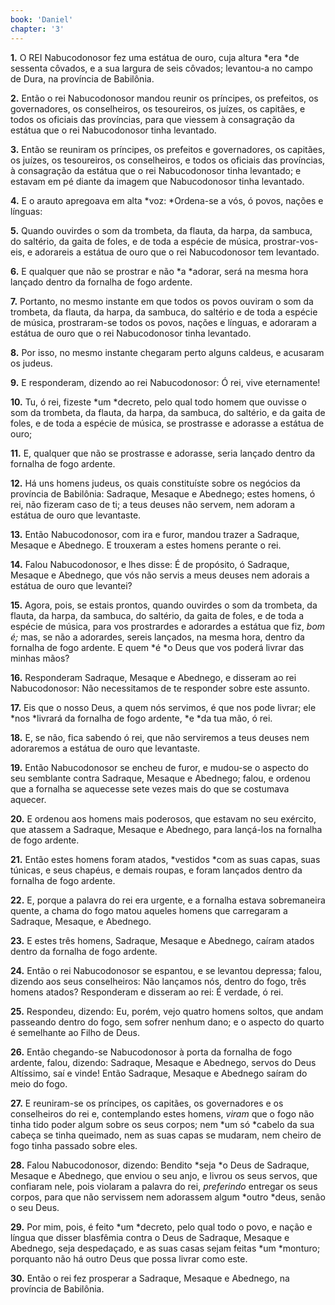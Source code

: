 ```yaml
---
book: 'Daniel'
chapter: '3'
---
```


**1.** O REI Nabucodonosor fez uma estátua de ouro, cuja altura *era *de sessenta côvados, e a sua largura de seis côvados; levantou-a no campo de Dura, na província de Babilônia.

**2.** Então o rei Nabucodonosor mandou reunir os príncipes, os prefeitos, os governadores, os conselheiros, os tesoureiros, os juízes, os capitães, e todos os oficiais das províncias, para que viessem à consagração da estátua que o rei Nabucodonosor tinha levantado.

**3.** Então se reuniram os príncipes, os prefeitos e governadores, os capitães, os juízes, os tesoureiros, os conselheiros, e todos os oficiais das províncias, à consagração da estátua que o rei Nabucodonosor tinha levantado; e estavam em pé diante da imagem que Nabucodonosor tinha levantado.

**4.** E o arauto apregoava em alta *voz: *Ordena-se a vós, ó povos, nações e línguas:

**5.** Quando ouvirdes o som da trombeta, da flauta, da harpa, da sambuca, do saltério, da gaita de foles, e de toda a espécie de música, prostrar-vos-eis, e adorareis a estátua de ouro que o rei Nabucodonosor tem levantado.

**6.** E qualquer que não se prostrar e não *a *adorar, será na mesma hora lançado dentro da fornalha de fogo ardente.

**7.** Portanto, no mesmo instante em que todos os povos ouviram o som da trombeta, da flauta, da harpa, da sambuca, do saltério e de toda a espécie de música, prostraram-se todos os povos, nações e línguas, e adoraram a estátua de ouro que o rei Nabucodonosor tinha levantado.

**8.** Por isso, no mesmo instante chegaram perto alguns caldeus, e acusaram os judeus.

**9.** E responderam, dizendo ao rei Nabucodonosor: Ó rei, vive eternamente!

**10.** Tu, ó rei, fizeste *um *decreto, pelo qual todo homem que ouvisse o som da trombeta, da flauta, da harpa, da sambuca, do saltério, e da gaita de foles, e de toda a espécie de música, se prostrasse e adorasse a estátua de ouro;

**11.** E, qualquer que não se prostrasse e adorasse, seria lançado dentro da fornalha de fogo ardente.

**12.** Há uns homens judeus, os quais constituíste sobre os negócios da província de Babilônia: Sadraque, Mesaque e Abednego; estes homens, ó rei, não fizeram caso de ti; a teus deuses não servem, nem adoram a estátua de ouro que levantaste.

**13.** Então Nabucodonosor, com ira e furor, mandou trazer a Sadraque, Mesaque e Abednego. E trouxeram a estes homens perante o rei.

**14.** Falou Nabucodonosor, e lhes disse: É de propósito, ó Sadraque, Mesaque e Abednego, que vós não servis a meus deuses nem adorais a estátua de ouro que levantei?

**15.** Agora, pois, se estais prontos, quando ouvirdes o som da trombeta, da flauta, da harpa, da sambuca, do saltério, da gaita de foles, e de toda a espécie de música, para vos prostrardes e adorardes a estátua que fiz, *bom é;* mas, se não a adorardes, sereis lançados, na mesma hora, dentro da fornalha de fogo ardente. E quem *é *o Deus que vos poderá livrar das minhas mãos?

**16.** Responderam Sadraque, Mesaque e Abednego, e disseram ao rei Nabucodonosor: Não necessitamos de te responder sobre este assunto.

**17.** Eis que o nosso Deus, a quem nós servimos, é que nos pode livrar; ele *nos *livrará da fornalha de fogo ardente, *e *da tua mão, ó rei.

**18.** E, se não, fica sabendo ó rei, que não serviremos a teus deuses nem adoraremos a estátua de ouro que levantaste.

**19.** Então Nabucodonosor se encheu de furor, e mudou-se o aspecto do seu semblante contra Sadraque, Mesaque e Abednego; falou, e ordenou que a fornalha se aquecesse sete vezes mais do que se costumava aquecer.

**20.** E ordenou aos homens mais poderosos, que estavam no seu exército, que atassem a Sadraque, Mesaque e Abednego, para lançá-los na fornalha de fogo ardente.

**21.** Então estes homens foram atados, *vestidos *com as suas capas, suas túnicas, e seus chapéus, e demais roupas, e foram lançados dentro da fornalha de fogo ardente.

**22.** E, porque a palavra do rei era urgente, e a fornalha estava sobremaneira quente, a chama do fogo matou aqueles homens que carregaram a Sadraque, Mesaque, e Abednego.

**23.** E estes três homens, Sadraque, Mesaque e Abednego, caíram atados dentro da fornalha de fogo ardente.

**24.** Então o rei Nabucodonosor se espantou, e se levantou depressa; falou, dizendo aos seus conselheiros: Não lançamos nós, dentro do fogo, três homens atados? Responderam e disseram ao rei: É verdade, ó rei.

**25.** Respondeu, dizendo: Eu, porém, vejo quatro homens soltos, que andam passeando dentro do fogo, sem sofrer nenhum dano; e o aspecto do quarto é semelhante ao Filho de Deus.

**26.** Então chegando-se Nabucodonosor à porta da fornalha de fogo ardente, falou, dizendo: Sadraque, Mesaque e Abednego, servos do Deus Altíssimo, saí e vinde! Então Sadraque, Mesaque e Abednego saíram do meio do fogo.

**27.** E reuniram-se os príncipes, os capitães, os governadores e os conselheiros do rei e, contemplando estes homens, *viram* que o fogo não tinha tido poder algum sobre os seus corpos; nem *um só *cabelo da sua cabeça se tinha queimado, nem as suas capas se mudaram, nem cheiro de fogo tinha passado sobre eles.

**28.** Falou Nabucodonosor, dizendo: Bendito *seja *o Deus de Sadraque, Mesaque e Abednego, que enviou o seu anjo, e livrou os seus servos, que confiaram nele, pois violaram a palavra do rei, *preferindo* entregar os seus corpos, para que não servissem nem adorassem algum *outro *deus, senão o seu Deus.

**29.** Por mim, pois, é feito *um *decreto, pelo qual todo o povo, e nação e língua que disser blasfêmia contra o Deus de Sadraque, Mesaque e Abednego, seja despedaçado, e as suas casas sejam feitas *um *monturo; porquanto não há outro Deus que possa livrar como este.

**30.** Então o rei fez prosperar a Sadraque, Mesaque e Abednego, na província de Babilônia.